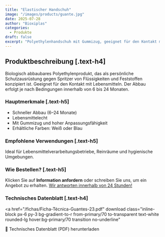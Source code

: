 ```yaml
---
title: "Elastischer Handschuh"
image: "/images/products/guante.jpg"
date: 2025-07-28
author: "Bioxiplas"
categories:
  - Produkte
draft: false
excerpt: "Polyethylenhandschuh mit Gummizug, geeignet für den Kontakt mit Lebensmitteln. Code 106."
---
```


## Produktbeschreibung [.text-h4]

Biologisch abbaubares Polyethylenprodukt, das als persönliche Schutzausrüstung gegen Spritzer von Flüssigkeiten und Feststoffen konzipiert ist. Geeignet für den Kontakt mit Lebensmitteln. Der Abbau erfolgt je nach Bedingungen innerhalb von 6 bis 24 Monaten.

### Hauptmerkmale [.text-h5]

- Schneller Abbau (6–24 Monate)  
- Lebensmittelecht  
- Mit Gummizug und hoher Anpassungsfähigkeit  
- Erhältliche Farben: Weiß oder Blau

### Empfohlene Verwendungen [.text-h5]

Ideal für Lebensmittelverarbeitungsbetriebe, Reinräume und hygienische Umgebungen.

### Wie Bestellen? [.text-h5]

Klicken Sie auf **Information anfordern** oder schreiben Sie uns, um ein Angebot zu erhalten. <u>Wir antworten innerhalb von 24 Stunden!</u>


### Technisches Datenblatt [.text-h4]

<a
  href="/fichas/Ficha-Técnica-Guantes-23.pdf"
  download
  class="inline-block px-6 py-3 bg-gradient-to-r from-primary/70 to-transparent text-white rounded-lg hover:bg-primary/70 transition no-underline"
>
  📄 Technisches Datenblatt (PDF) herunterladen
</a>
